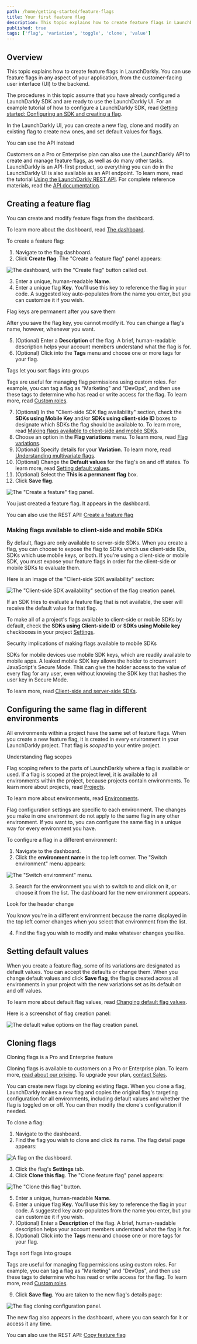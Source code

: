 ```yaml
---
path: /home/getting-started/feature-flags
title: Your first feature flag
description: This topic explains how to create feature flags in LaunchDarkly.
published: true
tags: ['flag', 'variation', 'toggle', 'clone', 'value']
---
```


## Overview

This topic explains how to create feature flags in LaunchDarkly. You can use feature flags in any aspect of your application, from the customer-facing user interface (UI) to the backend.

The procedures in this topic assume that you have already configured a LaunchDarkly SDK and are ready to use the LaunchDarkly UI. For an example tutorial of how to configure a LaunchDarkly SDK, read [Getting started: Configuring an SDK and creating a flag](/guides/flags/sdk-flag).

In the LaunchDarkly UI, you can create a new flag, clone and modify an existing flag to create new ones, and set default values for flags.

<Callout intent="info">
<CalloutTitle>You can use the API instead</CalloutTitle>
<CalloutDescription>

Customers on a Pro or Enterprise plan can also use the LaunchDarkly API to create and manage feature flags, as well as do many other tasks. LaunchDarkly is an API-first product, so everything you can do in the LaunchDarkly UI is also available as an API endpoint. To learn more, read the tutorial [Using the LaunchDarkly REST API](/guides/sdk-api/rest-api). For complete reference materials, read the [API documentation](https://apidocs.launchdarkly.com/).

</CalloutDescription>
</Callout>

## Creating a feature flag

You can create and modify feature flags from the dashboard.

To learn more about the dashboard, read [The dashboard](/home/organize/dashboard).

To create a feature flag:

1. Navigate to the flag dashboard.
2. Click **Create flag**. The "Create a feature flag" panel appears:

![The dashboard, with the "Create flag" button called out.](flag-new-callout.png)

3. Enter a unique, human-readable **Name**.
4. Enter a unique flag **Key**. You'll use this key to reference the flag in your code. A suggested key auto-populates from the name you enter, but you can customize it if you wish.

<Callout intent="alert">
<CalloutTitle>Flag keys are permanent after you save them</CalloutTitle>
<CalloutDescription>

After you save the flag key, you cannot modify it. You can change a flag's name, however, whenever you want.

</CalloutDescription>
</Callout>

5. (Optional) Enter a **Description** of the flag. A brief, human-readable description helps your account members understand what the flag is for.
6. (Optional) Click into the **Tags** menu and choose one or more tags for your flag.

<Callout intent="info">
<CalloutTitle>Tags let you sort flags into groups</CalloutTitle>
<CalloutDescription>

Tags are useful for managing flag permissions using custom roles. For example, you can tag a flag as "Marketing" and "DevOps", and then use these tags to determine who has read or write access for the flag. To learn more, read [Custom roles](/home/members/custom-roles).

</CalloutDescription>
</Callout>

7. (Optional) In the "Client-side SDK flag availability" section, check the **SDKs using Mobile Key** and/or **SDKs using client-side ID** boxes to designate which SDKs the flag should be available to. To learn more, read [Making flags available to client-side and mobile SDKs](#making-flags-available-to-client-side-and-mobile-sdks).
8. Choose an option in the **Flag variations** menu. To learn more, read [Flag variations](/home/flags/variations).
9. (Optional) Specify details for your **Variation**. To learn more, read [Understanding multivariate flags](/home/flags/variations/#understanding-multivariate-flags).
10. (Optional) Change the **Default values** for the flag's on and off states. To learn more, read [Setting default values](#setting-default-values).
11. (Optional) Select the **This is a permanent flag** box.
12. Click **Save flag**.

![The "Create a feature" flag panel.](flag-create.png)

You just created a feature flag. It appears in the dashboard.

<LearnMore>

You can also use the REST API: [Create a feature flag](https://apidocs.launchdarkly.com/tag/Feature-flags#operation/postFeatureFlag)

</LearnMore>

### Making flags available to client-side and mobile SDKs

By default, flags are only available to server-side SDKs. When you create a flag, you can choose to expose the flag to SDKs which use client-side IDs, SDKs which use mobile keys, or both. If you're using a client-side or mobile SDK, you must expose your feature flags in order for the client-side or mobile SDKs to evaluate them.

Here is an image of the "Client-side SDK availability" section:

![The "Client-side SDK availability" section of the flag creation panel.](flag-create-sdk.png)

If an SDK tries to evaluate a feature flag that is not available, the user will receive the default value for that flag.

To make all of a project's flags available to client-side or mobile SDKs by default, check the **SDKs using Client-side ID** or **SDKs using Mobile key** checkboxes in your project [Settings](https://app.launchdarkly.com/settings/projects).

<Callout intent="alert">
<CalloutTitle>Security implications of making flags available to mobile SDKs</CalloutTitle>
<CalloutDescription>

SDKs for mobile devices use mobile SDK keys, which are readily available to mobile apps. A leaked mobile SDK key allows the holder to circumvent JavaScript's Secure Mode. This can give the holder access to the value of every flag for any user, even without knowing the SDK key that hashes the user key in Secure Mode.

</CalloutDescription>
</Callout>

To learn more, read [Client-side and server-side SDKs](/sdk/concepts/client-side-server-side).

## Configuring the same flag in different environments

All environments within a project have the same set of feature flags. When you create a new feature flag, it is created in every environment in your LaunchDarkly project. That flag is *scoped* to your entire project.

<Callout intent="info">
<CalloutTitle>Understanding flag scopes</CalloutTitle>
<CalloutDescription>

Flag scoping refers to the parts of LaunchDarkly where a flag is available or used. If a flag is scoped at the project level, it is available to all environments within the project, because projects contain environments. To learn more about projects, read [Projects](/home/organize/projects).

To learn more about environments, read [Environments](/home/organize/environments).

</CalloutDescription>
</Callout>

Flag configuration settings are specific to each environment. The changes you make in one environment do not apply to the same flag in any other environment. If you want to, you can configure the same flag in a unique way for every environment you have.

To configure a flag in a different environment:

1. Navigate to the dashboard.
2. Click the **environment name** in the top left corner. The "Switch environment" menu appears:

![The "Switch environment" menu.](env-switcher.png)

3. Search for the environment you wish to switch to and click on it, or choose it from the list. The dashboard for the new environment appears.

<Callout intent="info">
<CalloutTitle>Look for the header change</CalloutTitle>
<CalloutDescription>

You know you're in a different environment because the name displayed in the top left corner changes when you select that environment from the list.

</CalloutDescription>
</Callout>

4. Find the flag you wish to modify and make whatever changes you like.

## Setting default values

When you create a feature flag, some of its variations are designated as default values. You can accept the defaults or change them. When you change default values and click **Save flag**, the flag is created across all environments in your project with the new variations set as its default on and off values.

To learn more about default flag values, read [Changing default flag values](/home/flags/variations#changing-default-flag-values).

Here is a screenshot of flag creation panel:

![The default value options on the flag creation panel.](flag-create-default-variations.png)

## Cloning flags

<Callout intent="primary">
<CalloutTitle>Cloning flags is a Pro and Enterprise feature</CalloutTitle>
<CalloutDescription>

Cloning flags is available to customers on a Pro or Enterprise plan. To learn more, [read about our pricing](https://launchdarkly.com/pricing/). To upgrade your plan, [contact Sales](https://launchdarkly.com/contact-sales/).

</CalloutDescription>
</Callout>

You can create new flags by cloning existing flags. When you clone a flag, LaunchDarkly makes a new flag and copies the original flag's targeting configuration for all environments, including default values and whether the flag is toggled on or off. You can then modify the clone's configuration if needed.

To clone a flag:

1. Navigate to the dashboard.
2. Find the flag you wish to clone and click its name. The flag detail page appears:

![A flag on the dashboard.](dashboard-flag.png)

3. Click the flag's **Settings** tab.
4. Click **Clone this flag**. The "Clone feature flag" panel appears:

![The "Clone this flag" button.](flag-clone.png)

5. Enter a unique, human-readable **Name**.
6. Enter a unique flag **Key**. You'll use this key to reference the flag in your code. A suggested key auto-populates from the name you enter, but you can customize it if you wish.
7. (Optional) Enter a **Description** of the flag. A brief, human-readable description helps your account members understand what the flag is for.
8. (Optional) Click into the **Tags** menu and choose one or more tags for your flag.

<Callout intent="info">
<CalloutTitle>Tags sort flags into groups</CalloutTitle>
<CalloutDescription>

Tags are useful for managing flag permissions using custom roles. For example, you can tag a flag as "Marketing" and "DevOps", and then use these tags to determine who has read or write access for the flag. To learn more, read [Custom roles](/home/members/custom-roles).

</CalloutDescription>
</Callout>

9. Click **Save flag.** You are taken to the new flag's details page:

![The flag cloning configuration panel.](flag-clone-details.png)

The new flag also appears in the dashboard, where you can search for it or access it any time.

<LearnMore>

You can also use the REST API: [Copy feature flag](https://apidocs.launchdarkly.com/tag/Feature-flags#operation/copyFeatureFlag)

</LearnMore>

